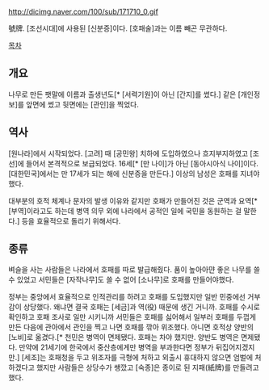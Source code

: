 http://dicimg.naver.com/100/sub/171710_0.gif

號牌. [조선시대]에 사용된 [신분증]이다. [호패술]과는 이름 빼곤 무관하다.

[[목차]]
== 개요 ==
나무로 만든 팻말에 이름과 출생년도[* [서력기원]이 아닌 [간지]를 썼다.] 같은 [개인정보]를 앞면에 썼고 뒷면에는 [관인]을 찍었다.
== 역사 ==
[원나라]에서 시작되었다. [고려] 때 [공민왕] 치하에 도입하였으나 흐지부지하였고 [조선]에 들어서 본격적으로 보급되었다. 16세[* [만 나이]가 아닌 [동아시아식 나이]이다. [대한민국]에서는 만 17세가 되는 해에 신분증을 만든다.] 이상의 남성은 호패를 지녀야했다.

대부분의 호적 체계나 문자의 발생 이유와 같지만 호패가 만들어진 것은 군역과 요역[* [부역]이라고도 하는데 병역 의무 외에 나라에서 공적인 일에 국민을 동원하는 걸 말한다.] 등을 효율적으로 돌리기 위해서다. 
== 종류 ==
벼슬을 사는 사람들은 나라에서 호패를 따로 발급해줬다. 품이 높아아먄 좋은 나무를 쓸 수 있었고 서민들은 [자작나무]도 쓸 수 없어 [소나무]로 호패를 만들어야했다. 

정부는 중앙에서 효율적으로 인적관리를 하려고 호패를 도입했지만 일반 민중에선 거부감이 상당했다. 왜냐면 결국 호패는 [세금]과 역(役) 때문에 생긴 거니까. 호패를 수시로 확인하고 호패 조사로 일만 시키니까 서민들은 호패를 싫어해서 일부러 호패를 두껍게 만든 다음에 관아에서 관인을 찍고 나면 호패를 깎아 위조했다. 아니면 호적상 양반의 [노비]로 옮겼다.[* 천민은 병역이 면제됐다. 호패는 차야 했지만. 양반도 병역은 면제됐다. 만약에 21세기에 한국에서 중산층에게만 병역을 부과한다면 정부가 뒤집어지겠지만.] [세조]는 호패청을 두고 위조자를 극형에 처하고 외출시 휴대하지 않으면 엄벌에 처하겠다고 했지만 사람들은 상당수가 쌩깠고 [숙종]은 종이로 된 지패(紙牌)를 만들려고 했다.
